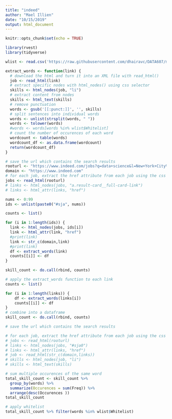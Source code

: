 ```yaml
---
title: "indeed"
author: "Mael Illien"
date: "10/15/2019"
output: html_document
---
```


```r
knitr::opts_chunk$set(echo = TRUE)
```

```r
library(rvest)
library(tidyverse)
```

```r
wlist <- read.csv('https://raw.githubusercontent.com/dhairavc/DATA607/master/whitelist.csv')
```

```r
extract_words <- function(link) {
  # download the html and turn it into an XML file with read_html()
  job <- read_html(link)
  # extract specific nodes with html_nodes() using css selector
  skills <- html_nodes(job, "li")
  # extract content from nodes
  skills <- html_text(skills)
  # remove punctuation
  words <- gsub('[[:punct:]]', '', skills)
  # split sentences into individual words
  words <- unlist(strsplit(words, " "))
  words <- tolower(words)
  #words <- words[words %in% wlist$Whitelist]
  # count the number of occurences of each word
  wordcount <- table(words)
  wordcount_df <- as.data.frame(wordcount)
  return(wordcount_df)
}
```

```r
# save the url which contains the search results
rooturl <- "https://www.indeed.com/jobs?q=data+science&l=New+York+City%2C+NY"
domain <- "https://www.indeed.com"
# for each job, extract the href attribute from each job using the css selector
jobs <- read_html(rooturl)
# links <- html_nodes(jobs, "a.result-card__full-card-link")
# links <- html_attr(links, "href")

nums <- 0:99
ids <- unlist(paste0("#sja", nums))

counts <- list()

for (i in 1:length(ids)) {
  link <- html_nodes(jobs, ids[i])
  link <- html_attr(link, "href")
  #print(link)
  link <- str_c(domain,link)
  #print(link)
  df <- extract_words(link)
  counts[[i]] <- df
}

skill_count <- do.call(rbind, counts)
```

```r
# apply the extract_words function to each link
counts <- list()

for (i in 1:length(links)) {
    df <- extract_words(links[i])
    counts[[i]] <- df
}
# combine into a dataframe
skill_count <- do.call(rbind, counts)
```


```r
# save the url which contains the search results

# for each job, extract the href attribute from each job using the css selector
# jobs <- read_html(rooturl)
# links <- html_nodes(jobs, "#sja0")
# links <- html_attr(links, "href")
# job <- read_html(str_c(domain,links))
# skills <- html_nodes(job, "li")
# skills <- html_text(skills)
```


```r
# sum multiple occurences of the same word
total_skill_count <- skill_count %>% 
  group_by(words) %>% 
  summarize(Occurences = sum(Freq)) %>% 
  arrange(desc(Occurences ))
total_skill_count
```

```r
# apply whitelist
total_skill_count %>% filter(words %in% wlist$Whitelist)
```

